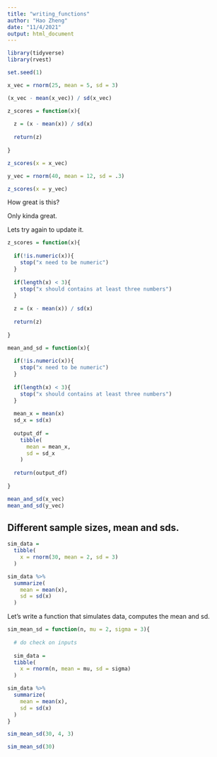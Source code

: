 ```yaml
---
title: "writing_functions"
author: "Hao Zheng"
date: "11/4/2021"
output: html_document
---
```


```r
library(tidyverse)
library(rvest)
```

```r
set.seed(1)
```

```r
x_vec = rnorm(25, mean = 5, sd = 3)

(x_vec - mean(x_vec)) / sd(x_vec)

z_scores = function(x){
  
  z = (x - mean(x)) / sd(x)
  
  return(z)
  
}

z_scores(x = x_vec)

y_vec = rnorm(40, mean = 12, sd = .3)

z_scores(x = y_vec)
```

How great is this?

Only kinda great.

Lets try again to update it.

```r
z_scores = function(x){
  
  if(!is.numeric(x)){
    stop("x need to be numeric")
  }
  
  if(length(x) < 3){
    stop("x should contains at least three numbers")
  }
  
  z = (x - mean(x)) / sd(x)
  
  return(z)
  
}
```


```r
mean_and_sd = function(x){
  
  if(!is.numeric(x)){
    stop("x need to be numeric")
  }
  
  if(length(x) < 3){
    stop("x should contains at least three numbers")
  }
  
  mean_x = mean(x)
  sd_x = sd(x)
  
  output_df = 
    tibble(
      mean = mean_x,
      sd = sd_x
    )
  
  return(output_df)
  
}

mean_and_sd(x_vec)
mean_and_sd(y_vec)
```


## Different sample sizes, mean and sds.

```r
sim_data = 
  tibble(
    x = rnorm(30, mean = 2, sd = 3)
  )

sim_data %>% 
  summarize(
    mean = mean(x),
    sd = sd(x)
  )
```


Let's write a function that simulates data, computes the mean and sd.

```r
sim_mean_sd = function(n, mu = 2, sigma = 3){
  
  # do check on inputs
  
  sim_data = 
  tibble(
    x = rnorm(n, mean = mu, sd = sigma)
  )

sim_data %>% 
  summarize(
    mean = mean(x),
    sd = sd(x)
  )
}

sim_mean_sd(30, 4, 3)

sim_mean_sd(30)
```


